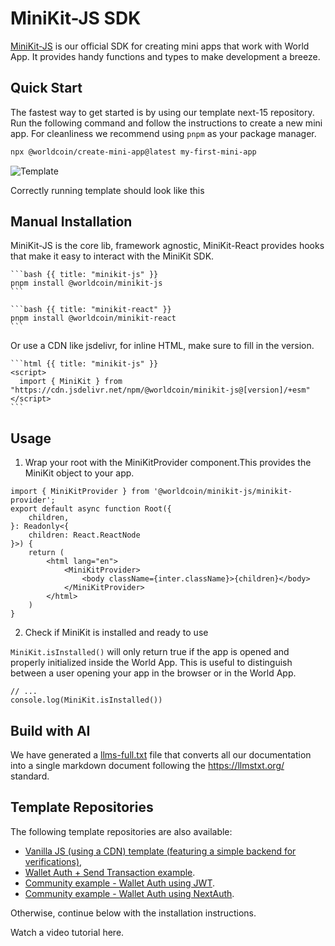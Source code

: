 
# MiniKit-JS SDK

[MiniKit-JS](https://github.com/worldcoin/minikit-js) is our official SDK for creating mini apps that work with World App. It provides handy functions and types to make development a breeze.

## Quick Start
The fastest way to get started is by using our template next-15 repository.
Run the following command and follow the instructions to create a new mini app. For cleanliness we recommend using `pnpm` as your package manager.

```bash
npx @worldcoin/create-mini-app@latest my-first-mini-app
```
<div className="flex flex-col justify-center items-center">
  <Image src="/images/docs/mini-apps/quick-start/template.png" alt="Template" width={300} height={700} />
  <p className="text-sm italic mt-2">Correctly running template should look like this</p>
</div>

## Manual Installation

<Link href="https://www.npmjs.com/package/@worldcoin/minikit-js">MiniKit-JS</Link> is the core lib, framework agnostic,

<Link href="https://www.npmjs.com/package/@worldcoin/minikit-react">MiniKit-React </Link>provides hooks that make it
easy to interact with the MiniKit SDK.

<CodeGroup>

    ```bash {{ title: "minikit-js" }}
    pnpm install @worldcoin/minikit-js
    ```

    ```bash {{ title: "minikit-react" }}
    pnpm install @worldcoin/minikit-react
    ```

</CodeGroup>

Or use a CDN like <Link href="https://www.jsdelivr.com/package/npm/@worldcoin/minikit-js">jsdelivr</Link>, for inline HTML, make sure to fill in the version.

<CodeGroup>

    ```html {{ title: "minikit-js" }}
    <script>
      import { MiniKit } from "https://cdn.jsdelivr.net/npm/@worldcoin/minikit-js@[version]/+esm"
    </script>
    ```

</CodeGroup>

## Usage

1. Wrap your root with the MiniKitProvider component.This provides the MiniKit object to your app.

```tsx {{ title: 'src/index.tsx' }}
import { MiniKitProvider } from '@worldcoin/minikit-js/minikit-provider';
export default async function Root({
	children,
}: Readonly<{
	children: React.ReactNode
}>) {
	return (
		<html lang="en">
			<MiniKitProvider>
				<body className={inter.className}>{children}</body>
			</MiniKitProvider>
		</html>
	)
}
```

2. Check if MiniKit is installed and ready to use

`MiniKit.isInstalled()` will only return true if the app is opened and properly initialized inside the World App. This is useful to distinguish between a user opening your app in the browser or in the World App.

```tsx
// ...
console.log(MiniKit.isInstalled())
```


## Build with AI

We have generated a [llms-full.txt](https://docs.world.org/llms-full.txt) file that converts all our documentation into a single markdown document following the https://llmstxt.org/ standard.


## Template Repositories

The following template repositories are also available:
-   [Vanilla JS (using a CDN) template (featuring a simple backend for verifications)](https://github.com/new?template_name=minikit-js-template&template_owner=worldcoin),
-   [Wallet Auth + Send Transaction example](https://github.com/worldcoin/minikit-web3-example).
-   [Community example - Wallet Auth using JWT](https://github.com/wlding-blocks/wld-mini-apps-101).
-   [Community example - Wallet Auth using NextAuth](https://github.com/supercorp-ai/minikit-wallet-auth-next-auth).

Otherwise, continue below with the installation instructions.

<Note type="info">
Watch a video tutorial <Link href="https://www.youtube.com/watch?v=QJ0htHP6lb0">here</Link>.
</Note>

